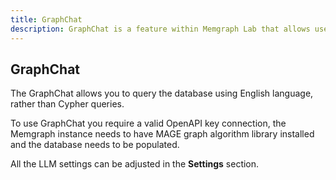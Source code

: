 ```yaml
---
title: GraphChat
description: GraphChat is a feature within Memgraph Lab that allows users to query the Memgraph database using the English language instead of Cypher queries.
---
```




## GraphChat

The GraphChat allows you to query the database using English language,
rather than Cypher queries.

To use GraphChat you require a valid OpenAPI key connection, the Memgraph
instance needs to have MAGE graph algorithm library installed and the database
needs to be populated. 

All the LLM settings can be adjusted in the **Settings** section.